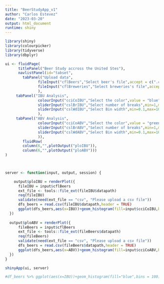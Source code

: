 ```yaml
---
title: "BeerStudyApp_v1"
author: "Carlos Estevez"
date: "2023-03-20"
output: html_document
runtime: shiny
---
```



```r

library(shiny)
library(colourpicker)
library(tidyverse)
library(dbplyr)

ui <- fluidPage(
      titlePanel("Beer Study accross the United Stes"),
      navlistPanel(id="tabset",
        tabPanel("Upload data",
               fileInput("cflBeers","Select beer's file",accept = c(".csv", ".tsv")),
               fileInput("cflBreweries","Select breweries's file",accept = c(".csv", ".tsv")),
               ),
     tabPanel("IBU Analysis",           
               colourInput("cciCoIBU","Select the color",value = "blue"),
               sliderInput("cslBrIBU","Select number of breaks",min=1,max=1000,value = 100),
               sliderInput("cslWdIBU","Select Bin width",min=0.1,max=10,value = 0.1)
               ),
     tabPanel("ABV Analysis",           
               colourInput("cciCoABV","Select the color",value = "green"),
               sliderInput("cslBrABV","Select number of breaks",min=1,max=1000,value = 100),
               sliderInput("cslWdABV","Select Bin width",min=0.1,max=10,value = 0.1)
               )),
        fluidRow(
        column(6,"",plotOutput("ploIBU")),
        column(6,"",plotOutput("ploABV")))
)
        


server <- function(input, output, session) {

    output$ploIBU = renderPlot({
      fileIBU = input$cflBeers
      ext_file <- tools::file_ext(fileIBU$datapath)
      req(fileIBU)
      validate(need(ext_file == "csv", "Please upload a csv file"))
      dfs_beers = read.csv(fileIBU$datapath,header = TRUE)
      ggplot(dfs_beers,aes(x=IBU))+geom_histogram(fill=input$cciCoIBU,bins = input$cslBrIBU)
  })
  
  output$ploABV = renderPlot({
      fileBeers = input$cflBeers
      ext_file <- tools::file_ext(fileBeers$datapath)
      req(fileBeers)
      validate(need(ext_file == "csv", "Please upload a csv file"))
      dfs_beers = read.csv(fileBeers$datapath,header = TRUE)
      ggplot(dfs_beers,aes(x=ABV))+geom_histogram(fill=input$cciCoABV,bins = input$cslBrABV)
  })
}

shinyApp(ui, server)

```


```r

#df_beers %>% ggplot(aes(x=IBU))+geom_histogram(fill="blue",bins = 100)


```

